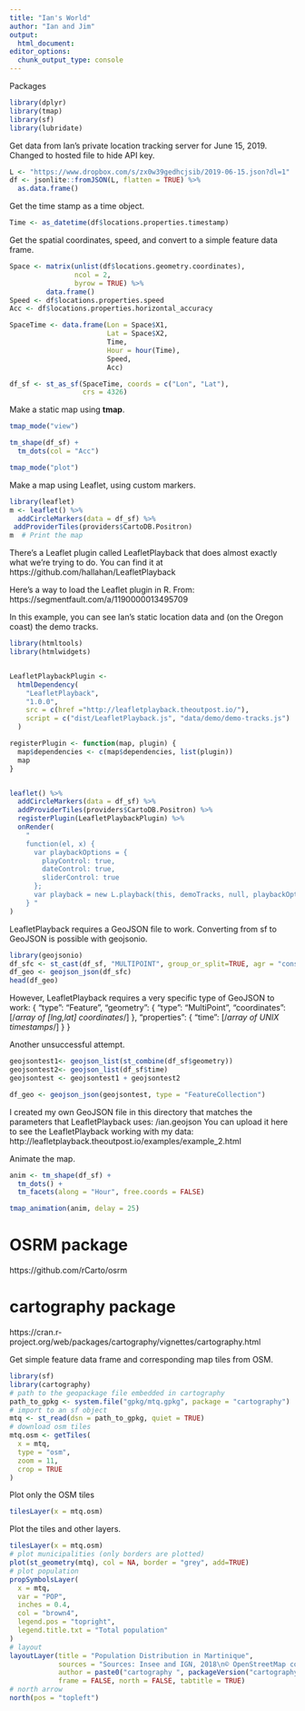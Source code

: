 ```yaml
---
title: "Ian's World"
author: "Ian and Jim"
output:
  html_document:
editor_options: 
  chunk_output_type: console
---
```


Packages
```r
library(dplyr)
library(tmap)
library(sf)
library(lubridate)
```

Get data from Ian's private location tracking server for June 15, 2019. Changed to hosted file to hide API key.
```r
L <- "https://www.dropbox.com/s/zx0w39gedhcjsib/2019-06-15.json?dl=1"
df <- jsonlite::fromJSON(L, flatten = TRUE) %>%
  as.data.frame()
```

Get the time stamp as a time object.
```r
Time <- as_datetime(df$locations.properties.timestamp)
```

Get the spatial coordinates, speed, and convert to a simple feature data frame.
```r
Space <- matrix(unlist(df$locations.geometry.coordinates), 
                ncol = 2, 
                byrow = TRUE) %>%
         data.frame()
Speed <- df$locations.properties.speed
Acc <- df$locations.properties.horizontal_accuracy

SpaceTime <- data.frame(Lon = Space$X1, 
                        Lat = Space$X2, 
                        Time,
                        Hour = hour(Time),
                        Speed,
                        Acc)

df_sf <- st_as_sf(SpaceTime, coords = c("Lon", "Lat"), 
                  crs = 4326)
```

Make a static map using **tmap**.
```r
tmap_mode("view")

tm_shape(df_sf) +
  tm_dots(col = "Acc")

tmap_mode("plot")
```

Make a map using Leaflet, using custom markers.
```r
library(leaflet)
m <- leaflet() %>%
  addCircleMarkers(data = df_sf) %>%
 addProviderTiles(providers$CartoDB.Positron)
m  # Print the map
```

There's a Leaflet plugin called LeafletPlayback that does almost exactly what we're trying to do. You can find it at https://github.com/hallahan/LeafletPlayback

Here's a way to load the Leaflet plugin in R. From: https://segmentfault.com/a/1190000013495709

In this example, you can see Ian's static location data and (on the Oregon coast) the demo tracks.
```r
library(htmltools)
library(htmlwidgets)


LeafletPlaybackPlugin <-
  htmlDependency(
    "LeafletPlayback",
    "1.0.0",
    src = c(href ="http://leafletplayback.theoutpost.io/"),
    script = c("dist/LeafletPlayback.js", "data/demo/demo-tracks.js")
  )

registerPlugin <- function(map, plugin) {
  map$dependencies <- c(map$dependencies, list(plugin))
  map
}


leaflet() %>%
  addCircleMarkers(data = df_sf) %>%
  addProviderTiles(providers$CartoDB.Positron) %>%
  registerPlugin(LeafletPlaybackPlugin) %>%
  onRender(
    "
    function(el, x) {
      var playbackOptions = {
        playControl: true,
        dateControl: true,
        sliderControl: true     
      };
      var playback = new L.playback(this, demoTracks, null, playbackOptions); 
    } "
)
```

LeafletPlayback requires a GeoJSON file to work. Converting from sf to GeoJSON is possible with geojsonio. 
```r
library(geojsonio)
df_sfc <- st_cast(df_sf, "MULTIPOINT", group_or_split=TRUE, agr = "constant")
df_geo <- geojson_json(df_sfc)
head(df_geo)
```

However, LeafletPlayback requires a very specific type of GeoJSON to work:
{
  "type": "Feature",
  "geometry": {
    "type": "MultiPoint",
    "coordinates": [/*array of [lng,lat] coordinates*/]
  },
  "properties": {
    "time": [/*array of UNIX timestamps*/]
  }
}

Another unsuccessful attempt.
```r
geojsontest1<- geojson_list(st_combine(df_sf$geometry))
geojsontest2<- geojson_list(df_sf$time)
geojsontest <- geojsontest1 + geojsontest2

df_geo <- geojson_json(geojsontest, type = "FeatureCollection")

```

I created my own GeoJSON file in this directory that matches the parameters that LeafletPlayback uses: /ian.geojson 
You can upload it here to see the LeafletPlayback working with my data: http://leafletplayback.theoutpost.io/examples/example_2.html


Animate the map.
```r
anim <- tm_shape(df_sf) +
  tm_dots() +
  tm_facets(along = "Hour", free.coords = FALSE)

tmap_animation(anim, delay = 25)
```

# OSRM package
https://github.com/rCarto/osrm

# cartography package
https://cran.r-project.org/web/packages/cartography/vignettes/cartography.html

Get simple feature data frame and corresponding map tiles from OSM.
```r
library(sf)
library(cartography)
# path to the geopackage file embedded in cartography
path_to_gpkg <- system.file("gpkg/mtq.gpkg", package = "cartography")
# import to an sf object
mtq <- st_read(dsn = path_to_gpkg, quiet = TRUE)
# download osm tiles
mtq.osm <- getTiles(
  x = mtq, 
  type = "osm", 
  zoom = 11, 
  crop = TRUE
)
```

Plot only the OSM tiles
```r
tilesLayer(x = mtq.osm)
```

Plot the tiles and other layers.
```r
tilesLayer(x = mtq.osm)
# plot municipalities (only borders are plotted)
plot(st_geometry(mtq), col = NA, border = "grey", add=TRUE)
# plot population
propSymbolsLayer(
  x = mtq, 
  var = "POP", 
  inches = 0.4, 
  col = "brown4",
  legend.pos = "topright",  
  legend.title.txt = "Total population"
)
# layout
layoutLayer(title = "Population Distribution in Martinique",
            sources = "Sources: Insee and IGN, 2018\n© OpenStreetMap contributors.\nTiles style under CC BY-SA, www.openstreetmap.org/copyright.",
            author = paste0("cartography ", packageVersion("cartography")),
            frame = FALSE, north = FALSE, tabtitle = TRUE)
# north arrow
north(pos = "topleft")
```